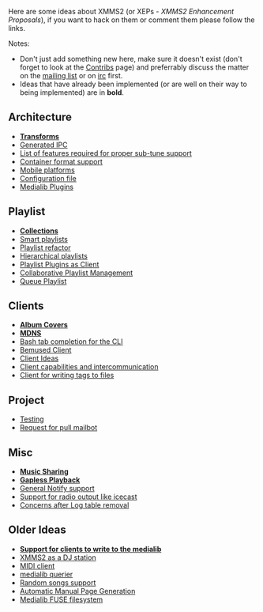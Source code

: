 Here are some ideas about XMMS2 (or XEPs - ''XMMS2 Enhancement Proposals''), if you want to hack on them or comment them please follow the links.

;Notes:
* Don't just add something new here, make sure it doesn't exist (don't forget to look at the [[Contribs]] page) and preferrably discuss the matter on the [http://lists.xmms.se/cgi-bin/mailman/listinfo/xmms2-devel mailing list] or on [[About#Contact_info|irc]] first.
* Ideas that have already been implemented (or are well on their way to being implemented) are in '''bold'''.

== Architecture ==
* '''[[Transforms]]'''
* [[Generated IPC]]
* [[List of features required for proper sub-tune support]]
* [[Container format support]]
* [[Mobile platforms]]
* [[Configuration file]]
* [[Medialib Plugins]]

== Playlist ==
* '''[[Collections]]'''
* [[Smart playlists]]
* [[Playlist refactor]]
* [[Hierarchical playlists]]
* [[Playlist Plugins as Client]]
* [[Collaborative Playlist Management]]
* [[Queue Playlist]]

== Clients ==
* '''[[Album Covers]]'''
* '''[[MDNS]]'''
* [[Bash tab completion for the CLI]]
* [[Bemused Client]]
* [[Client Ideas]]
* [[Client capabilities and intercommunication]]
* [[Client for writing tags to files]]

== Project ==
* [[Testing]]
* [[Request for pull mailbot]]

== Misc ==
* '''[[Music Sharing]]'''
* '''[[Gapless Playback]]'''
* [[General Notify support]]
* [[Support for radio output like icecast]]
* [[Concerns after Log table removal]]

== Older Ideas ==
* '''[[Support for clients to write to the medialib]]'''
* [[XMMS2 as a DJ station]]
* [[MIDI client]]
* [[medialib querier]]
* [[Random songs support]]
* [[Automatic Manual Page Generation]]
* [[Medialib FUSE filesystem]]